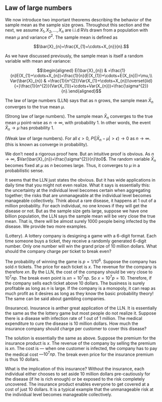 ## Law of large numbers

We now introduce two important theorems describing the behavior of the
sample mean as the sample size grows. Throughout this section and the
next, we assume $X_{1},X_{2},\dots,X_{n}$ are i.i.d RVs drawn from a
population with mean $\mu$ and variance $\sigma^{2}$. The sample mean is
defined as

$$\bar{X}_{n}=\frac{X_{1}+\cdots+X_{n}}{n}.$$

As we have discussed previously, the sample mean is itself a random
variable with mean and variance:

$$\begin{aligned}
E(\bar{X}_{n}) & =\frac{1}{n}E(X_{1}+\cdots+X_{n})=\frac{1}{n}(E(X_{1})+\cdots+E(X_{n}))=\mu,\\
Var(\bar{X}_{n}) & =\frac{1}{n^{2}}Var(X_{1}+\cdots+X_{n})\overset{iid}{=}\frac{1}{n^{2}}(Var(X_{1})+\cdots+Var(X_{n}))=\frac{\sigma^{2}}{n}.\end{aligned}$$

The law of large numbers (LLN) says that as n grows, the sample mean
$\bar{X}_{n}$ converges to the true mean $\mu$.

::: {#thm-7.1}
(Strong law of large numbers). The sample mean $\bar{X}_{n}$ converges
to the true mean $\mu$ point-wise as $n\to\infty$, with probability $1$.
In other words, the event $\bar{X}_{n}\to\mu$ has probability $1$.
:::

::: {#thm-7.2}
(Weak law of large numbers). For all $\epsilon>0$,
$P(|\bar{X}_{n}-\mu|>\epsilon)\to0$ as $n\to\infty$. (this is known as
converge in probability).
:::

We don't need a rigorous proof here. But an intuitive proof is obvious.
As $n\to\infty$, $Var(\bar{X}_{n})=\frac{\sigma^{2}}{n}\to0$. The random
variable $\bar{X}_{n}$ becomes fixed at $\mu$ as $n$ becomes large.
Thus, it converges to $\mu$ in a probabilistic sense.

It seems that the LLN just states the obvious. But it has wide
applications in daily time that you might not even realize. What it says
is essentially this: the uncertainty at the individual level becomes
certain when aggregating together; the risks that are unmanageable at
the individual level becomes manageable collectively. Think about a rare
disease, it happens at 1 out of a million probability. For each
individual, no one knows if they will get the disease or not. But as the
sample size gets large, suppose we have one billion population, the LLN
says the sample mean will be very close the true mean. That is, there
will be almost surely 1000 people being infected by the disease. We
provide two more examples.

::: {#exm-7.1}
(Lottery). A lottery company is designing a game with a 6-digit format.
Each time someone buys a ticket, they receive a randomly generated
6-digit number. Only one number will win the grand prize of 10 million
dollars. What should the company charge per ticket to break even?
:::

::: solution
The probability of winning the game is $p=1/10^{6}$. Suppose the company
has sold $n$ tickets. The price for each ticket is $x$. The revenue for
the company is therefore $xn$. By the LLN, the cost of the company
should be very close to $10^{7}np$. The break even point is
$xn=10^{7}np$. So $x=10^{7}p=10$. Therefore, if the company sells each
ticket above 10 dollars. The business is surely profitable as long as
$n$ is large. If the company is a monopoly, it can reap as much profit
as it desires as long as they know the basic probability theory! The
same can be said about gambling companies.
:::

::: {#exm-7.2}
(Insurance). Insurance is anther great application of the LLN. It is
essentially the same as the the lottery game but most people do not
realize it. Suppose there is a disease with infection rate of 1 out of 1
million. The medical expenditure to cure the disease is 10 million
dollars. How much the insurance company should charge per customer to
cover this disease?
:::

::: solution
The solution is essentially the same as above. Suppose the premium for
the insurance product is $x$. The revenue of the company by selling the
premium is $xn$. The cost is --- when one customer is infected, the
company has to pay the medical cost ---$10^{7}np$. The break even price
for the insurance premium is thus $10$ dollars.

What is the implication of this insurance? Without the insurance, each
individual either chooses to set aside 10 million dollars pre-cautiously
for the disease (if he is rich enough) or be exposed to the risk
completely uncovered. The insurance product enables everyone to get
covered at a cost of just 10 dollars. It is a typical example that the
unmanageable risk at the individual level becomes manageable
collectively.
:::

